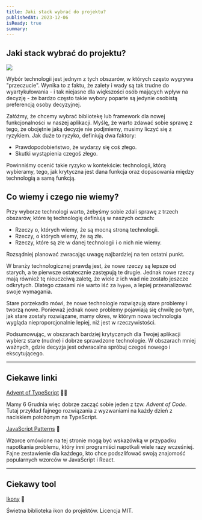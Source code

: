 ```yaml
---
title: Jaki stack wybrać do projektu?
publishedAt: 2023-12-06
isReady: true
summary:
---
```

## Jaki stack wybrać do projektu?

![](https://dsc.cloud/88160a/2.webp)

Wybór technologii jest jednym z tych obszarów, w których często wygrywa "przeczucie". Wynika to z faktu, że zalety i wady są tak trudne do wyartykułowania - i tak niejasne dla większości osób mających wpływ na decyzję - że bardzo często takie wybory poparte są jedynie osobistą preferencją osoby decyzyjnej.  

Załóżmy, że chcemy wybrać bibliotekę lub framework dla nowej funkcjonalności w naszej aplikacji. Myślę, że warto zdawać sobie sprawę z tego, że obojętnie jaką decyzje nie podjmiemy, musimy liczyć się z ryzykiem. Jak duże to ryzyko, definiują dwa faktory:
- Prawdopodobieństwo, że wydarzy się coś złego.
- Skutki wystąpienia czegoś złego.

Powinniśmy ocenić takie ryzyko w kontekście: technologii, którą wybieramy, tego, jak krytyczna jest dana funkcja oraz dopasowania między technologią a samą funkcją.  

## Co wiemy i czego nie wiemy?
Przy wyborze technologi warto, żebyśmy sobie zdali sprawę z trzech obszarów, które tę technologię definiują w naszych oczach:
- Rzeczy o, których wiemy, że są mocną stroną technologii.  
- Rzeczy, o których wiemy, że są złe.
- Rzeczy, które są złe w danej technologii i o nich nie wiemy.

Rozsądniej planować zwracając uwagę najbardziej na ten ostatni punkt.  

W branży technologicznej prawdą jest, że nowe rzeczy są lepsze od starych, a te pierwsze ostatecznie zastępują te drugie. Jednak nowe rzeczy mają również tę nieuczciwą zaletę, że wiele z ich wad nie zostało jeszcze odkrytych. Dlatego czasami nie warto iść za `hypem`, a lepiej przeanalizować swoje wymagania.

Stare porzekadło mówi, że nowe technologie rozwiązują stare problemy i tworzą nowe. Ponieważ jednak nowe problemy pojawiają się chwilę po tym, jak stare zostały rozwiązane, mamy okres, w którym nowa technologia wygląda nieproporcjonalnie lepiej, niż jest w rzeczywistości.

Podsumowując, w obszarach bardziej krytycznych dla Twojej aplikacji wybierz stare (nudne) i dobrze sprawdzone technologie. W obszarach mniej ważnych, gdzie decyzja jest odwracalna  spróbuj czegoś nowego i ekscytującego.

---

## Ciekawe linki

[Advent of TypeScript](https://typehero.dev/aot-2023)  🧑‍💻  

Mamy 6 Grudnia więc dobrze zacząć sobie jeden z tzw. *Advent of Code*. Tutaj przykład fajnego rozwiązania z wyzwaniami na każdy dzień z naciskiem położonym na TypeScript.

[JavaScript Patterns](https://javascriptpatterns.vercel.app/patterns)  📖  

Wzorce omówione na tej stronie  mogą być wskazówką w przypadku napotkania problemu, który inni programiści napotkali wiele razy wcześniej. Fajne zestawienie dla każdego, kto chce podszlifować swoją znajomość popularnych wzorców w JavaScript i React.

---

## Ciekawy tool

[Ikony](https://tabler-icons.io/) 🧰  

Świetna biblioteka ikon do projektów. Licencja MIT.